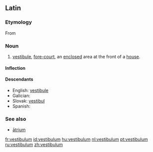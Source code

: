 ==Latin==

===Etymology===
From {{prefix|ve|stabulum|lang=la}}

===Noun===
{{la-noun|vestibulum|vestibuli|vestibulī|n|second}}

# [[vestibule]], [[fore-court]], an [[enclosed]] area at the front of a [[house]].

====Inflection====
{{la-decl-2nd-N|vestibul}}

====Descendants====
* English: [[vestibule]]
* Galician: {{l|gl|vestíbulo}}
* Slovak: [[vestibul]] {{m}}
* Spanish: {{l|es|vestíbulo}}

===See also===
* [[atrium#Latin|ātrium]]

[[fr:vestibulum]]
[[id:vestibulum]]
[[hu:vestibulum]]
[[nl:vestibulum]]
[[pt:vestibulum]]
[[ru:vestibulum]]
[[zh:vestibulum]]